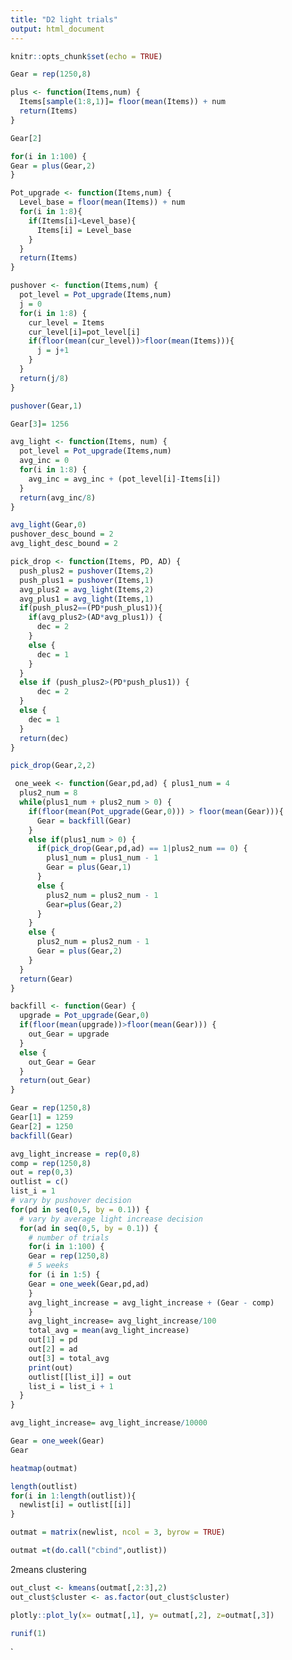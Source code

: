 ```yaml
---
title: "D2 light trials"
output: html_document
---
```


```r
knitr::opts_chunk$set(echo = TRUE)
```

```r
Gear = rep(1250,8)
```

```r
plus <- function(Items,num) {
  Items[sample(1:8,1)]= floor(mean(Items)) + num
  return(Items)
}
```

```r
Gear[2]
```

```r
for(i in 1:100) {
Gear = plus(Gear,2)
}
```

```r
Pot_upgrade <- function(Items,num) {
  Level_base = floor(mean(Items)) + num
  for(i in 1:8){
    if(Items[i]<Level_base){
      Items[i] = Level_base
    }
  }
  return(Items)
}
```

```r
pushover <- function(Items,num) {
  pot_level = Pot_upgrade(Items,num)
  j = 0
  for(i in 1:8) {
    cur_level = Items
    cur_level[i]=pot_level[i]
    if(floor(mean(cur_level))>floor(mean(Items))){
      j = j+1
    }
  }
  return(j/8)
}
```

```r
pushover(Gear,1)
```

```r
Gear[3]= 1256

```

```r
avg_light <- function(Items, num) {
  pot_level = Pot_upgrade(Items,num)
  avg_inc = 0
  for(i in 1:8) {
    avg_inc = avg_inc + (pot_level[i]-Items[i])
  }
  return(avg_inc/8)
}
```

```r
avg_light(Gear,0)
pushover_desc_bound = 2
avg_light_desc_bound = 2
```

```r
pick_drop <- function(Items, PD, AD) {
  push_plus2 = pushover(Items,2)
  push_plus1 = pushover(Items,1)
  avg_plus2 = avg_light(Items,2)
  avg_plus1 = avg_light(Items,1)
  if(push_plus2==(PD*push_plus1)){
    if(avg_plus2>(AD*avg_plus1)) {
      dec = 2
    }
    else {
      dec = 1
    }
  }
  else if (push_plus2>(PD*push_plus1)) {
      dec = 2
  }
  else {
    dec = 1
  }
  return(dec)
}  
```

```r
pick_drop(Gear,2,2)
```
```r
 one_week <- function(Gear,pd,ad) { plus1_num = 4
  plus2_num = 8
  while(plus1_num + plus2_num > 0) {
    if(floor(mean(Pot_upgrade(Gear,0))) > floor(mean(Gear))){
      Gear = backfill(Gear)
    }
    else if(plus1_num > 0) {
      if(pick_drop(Gear,pd,ad) == 1|plus2_num == 0) {
        plus1_num = plus1_num - 1
        Gear = plus(Gear,1)
      }
      else {
        plus2_num = plus2_num - 1
        Gear=plus(Gear,2)
      }
    }
    else {
      plus2_num = plus2_num - 1
      Gear = plus(Gear,2)
    }
  }
  return(Gear)
}
```

```r
backfill <- function(Gear) {
  upgrade = Pot_upgrade(Gear,0)
  if(floor(mean(upgrade))>floor(mean(Gear))) {
    out_Gear = upgrade 
  }
  else {
    out_Gear = Gear
  }
  return(out_Gear)
}
```

```r
Gear = rep(1250,8)
Gear[1] = 1259
Gear[2] = 1250
backfill(Gear)
```

```r
avg_light_increase = rep(0,8)
comp = rep(1250,8)
out = rep(0,3)
outlist = c()
list_i = 1
# vary by pushover decision
for(pd in seq(0,5, by = 0.1)) {
  # vary by average light increase decision
  for(ad in seq(0,5, by = 0.1)) {
    # number of trials
    for(i in 1:100) {
    Gear = rep(1250,8)
    # 5 weeks
    for (i in 1:5) {
    Gear = one_week(Gear,pd,ad)
    }
    avg_light_increase = avg_light_increase + (Gear - comp)
    }
    avg_light_increase= avg_light_increase/100
    total_avg = mean(avg_light_increase)
    out[1] = pd
    out[2] = ad
    out[3] = total_avg
    print(out)
    outlist[[list_i]] = out
    list_i = list_i + 1
  }
}

```

```r
avg_light_increase= avg_light_increase/10000
```

```r
Gear = one_week(Gear)
Gear
```


```r
heatmap(outmat)
```
```r
length(outlist)
for(i in 1:length(outlist)){
  newlist[i] = outlist[[i]]
}
```
```r
outmat = matrix(newlist, ncol = 3, byrow = TRUE)
```
```r
outmat =t(do.call("cbind",outlist))
```

2means clustering
```r
out_clust <- kmeans(outmat[,2:3],2)
out_clust$cluster <- as.factor(out_clust$cluster)
```


```r
plotly::plot_ly(x= outmat[,1], y= outmat[,2], z=outmat[,3])
```

```r
runif(1)
```

`





